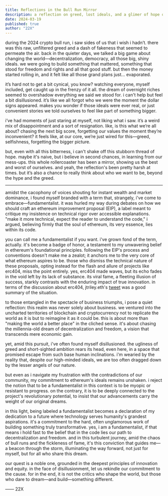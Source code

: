 ```yaml
---
title: Reflections in the Bull Run Mirror
description: a reflection on greed, lost ideals, and a glimer of hope of change in the 2024 crypto frenzy
date: 2024-03-19
published: true
author: "22X"
---
```


during the 2024 crypto bull run, i saw sides of us that i wish i hadn’t. there was this raw, unfiltered greed and a dash of fakeness that seemed to permeate the air. back in the quieter days, we talked a big game about changing the world—decentralization, democracy, all those big, shiny ideals. we were going to build something that mattered, something that stood for freedom and rights and all that good stuff. but then the money started rolling in, and it felt like all those grand plans just... evaporated.

it’s hard not to get a bit cynical, you know? watching everyone, myself included, get caught up in the frenzy of it all. the dream of overnight riches seemed to overshadow everything we said we stood for. i can't help but feel a bit disillusioned. it’s like we all forgot who we were the moment the dollar signs appeared. makes you wonder if those ideals were ever real, or just convenient stories we told ourselves to feel like part of something bigger.

i’ve had moments of just staring at myself, not liking what i saw. it’s a weird mix of disappointment and a sort of resignation. like, is this what we’re all about? chasing the next big score, forgetting our values the moment they’re inconvenient? it feels like, at our core, we’re just wired for this—greed, selfishness, forgetting the bigger picture.

but, even with all this bitterness, i can't shake off this stubborn thread of hope. maybe it's naive, but i believe in second chances, in learning from our mess-ups. this whole rollercoaster has been a mirror, showing us the best and worst of ourselves. and yeah, the reflection's been pretty harsh at times. but it’s also a chance to really think about who we want to be, beyond the hype and the greed.

---

amidst the cacophony of voices shouting for instant wealth and market dominance, i found myself branded with a term that, strangely, i've come to embrace—fundamentalist. it was hurled my way during debates on how we should craft an ethereum improvement proposal (EIP), a label meant to critique my insistence on technical rigor over accessible explanations. "make it more technical, expect the reader to understand the code," i argued, believing firmly that the soul of ethereum, its very essence, lies within its code.

you can call me a fundamentalist if you want. i've grown fond of the term, actually. it's become a badge of honor, a testament to my unwavering belief in ethereum's foundational principles. following the EIP's process and conventions doesn't make me a zealot; it anchors me to the very core of what ethereum aspires to be. those who dismiss the technical nature of these proposals, opting instead for the flash and allure of projects like erc404, miss the point entirely. yes, erc404 made waves, but its echo fades in the void left by its lack of substance. its viral fame, a fleeting illusion of success, starkly contrasts with the enduring impact of true innovation. in terms of the discussion about erc404, jtriley.eth's [tweet](https://twitter.com/jtriley_eth/status/1763981954582528275) was a good summary of the situation.

to those entangled in the spectacle of business triumphs, i pose a quiet reflection: this realm was never solely about business. we ventured into the uncharted territories of blockchain and cryptocurrency not to replicate the world as it is but to reimagine it as it could be. this is about more than "making the world a better place" in the cliched sense. it's about chasing the millennia-old dream of decentralization and freedom, a vision that transcends mere economic gain.

yet, amid this pursuit, i've often found myself disillusioned. the ugliness of greed and short-sighted ambition rears its head, even here, in a space that promised escape from such base human inclinations. i'm wearied by the reality that, despite our high-minded ideals, we are too often dragged down by the lesser angels of our nature.

but even as i navigate my frustration with the contradictions of our community, my commitment to ethereum's ideals remains unshaken. i reject the notion that to be a fundamentalist in this context is to be myopic or resistant to progress. on the contrary, it is to be deeply connected to the project's revolutionary potential, to insist that our advancements carry the weight of our original dreams.

in this light, being labeled a fundamentalist becomes a declaration of my dedication to a future where technology serves humanity's grandest aspirations. it's a commitment to the hard, often unglamorous work of building something truly transformative. yes, i am a fundamentalist, if that means i hold fast to the belief that in the code lies our path to decentralization and freedom. and in this turbulent journey, amid the chaos of bull runs and the fickleness of fame, it's this conviction that guides me—a beacon through the storm, illuminating the way forward, not just for myself, but for all who share this dream.

our quest is a noble one, grounded in the deepest principles of innovation and equity. in the face of disillusionment, let us rekindle our commitment to the cause. for in the end, it is not the critics who shape the world, but those who dare to dream—and build—something different.

<div style={{ textAlign: "right", color: "white" }}>—— 22X</div>
